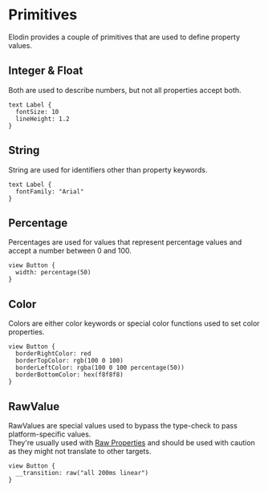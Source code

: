 

# Primitives

Elodin provides a couple of primitives that are used to define property values.

## Integer & Float

Both are used to describe numbers, but not all properties accept both.

```
text Label {
  fontSize: 10
  lineHeight: 1.2
}
```

## String

String are used for identifiers other than property keywords.

```
text Label {
  fontFamily: "Arial"
}
```

## Percentage

Percentages are used for values that represent percentage values and accept a number between 0 and 100.

```
view Button {
  width: percentage(50)
}
```

## Color

Colors are either color keywords or special color functions used to set color properties.

```
view Button {
  borderRightColor: red
  borderTopColor: rgb(100 0 100)
  borderLeftColor: rgba(100 0 100 percentage(50))
  borderBottomColor: hex(f8f8f8)
}
```

## RawValue

RawValues are special values used to bypass the type-check to pass platform-specific values.<br />
They're usually used with [Raw Properties]() and should be used with caution as they might not translate to other targets.

```
view Button {
  __transition: raw("all 200ms linear")
}
```
